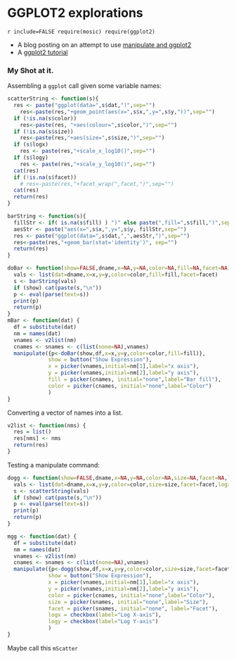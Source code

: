 GGPLOT2 explorations
========================================================

```r include=FALSE
require(mosic)
require(ggplot2)
```

* A blog posting on an attempt to use [manipulate and ggplot2](http://www.r-bloggers.com/a-first-go-at-%E2%80%98manipulate%E2%80%99-in-rstudio/)
* A [ggplot2 tutorial](https://wiki.nbic.nl/index.php/R_ggplot2_tutorial)

### My Shot at it.


Assembling a `ggplot` call given some variable names:
```r
scatterString <- function(s){
  res <- paste("ggplot(data=",s$dat,")",sep="")
    res<-paste(res,"+geom_point(aes(x=",s$x,",y=",s$y,"))",sep="")
  if (!is.na(s$color))
    res<-paste(res, "+aes(colour=",s$color,")",sep="")
  if (!is.na(s$size))
    res<-paste(res,"+aes(size=",s$size,")",sep="")
  if (s$logx)
    res <- paste(res,"+scale_x_log10()",sep="")
  if (s$logy)
    res <- paste(res,"+scale_y_log10()",sep="")
  cat(res)
  if (!is.na(s$facet))
    # res<-paste(res,"+facet_wrap(",facet,")",sep="")
  cat(res)
  return(res)
}

barString <- function(s){
  fillStr <- if( is.na(s$fill) ) ")" else paste(",fill=",s$fill,")",sep="")
  aesStr <- paste("aes(x=",s$x,",y=",s$y, fillStr,sep="")
  res <- paste("ggplot(data=",s$dat,",",aesStr,")",sep="")
  res<-paste(res,"+geom_bar(stat='identity')", sep="")
  return(res)
}

doBar <- function(show=FALSE,dname,x=NA,y=NA,color=NA,fill=NA,facet=NA){
  vals <- list(dat=dname,x=x,y=y,color=color,fill=fill,facet=facet)
  s <- barString(vals)
  if (show) cat(paste(s,"\n"))
  p <- eval(parse(text=s))
  print(p)
  return(p)
}
mBar <- function(dat) {
  df = substitute(dat)
  nm = names(dat)
  vnames <- v2list(nm)
  cnames <- snames <- c(list(none=NA),vnames)
  manipulate({p<-doBar(show,df,x=x,y=y,color=color,fill=fill)},
             show = button("Show Expression"),
             x = picker(vnames,initial=nm[1],label="x axis"),
             y = picker(vnames,initial=nm[2],label="y axis"),
             fill = picker(cnames, initial="none",label="Bar fill"),
             color = picker(cnames, initial="none",label="Color")
             )
}

```

Converting a vector of names into a list.
```r
v2list <- function(nms) {
  res = list()
  res[nms] <- nms
  return(res)
}
```

Testing a manipulate command:
```r
dogg <- function(show=FALSE,dname,x=NA,y=NA,color=NA,size=NA,facet=NA,logx=FALSE,logy=FALSE){
  vals <- list(dat=dname,x=x,y=y,color=color,size=size,facet=facet,logx=logx,logy=logy)
  s <- scatterString(vals)
  if (show) cat(paste(s,"\n"))
  p <- eval(parse(text=s))
  print(p)
  return(p)
}

mgg <- function(dat) {
  df = substitute(dat)
  nm = names(dat)
  vnames <- v2list(nm)
  cnames <- snames <- c(list(none=NA),vnames)
  manipulate({p<-dogg(show,df,x=x,y=y,color=color,size=size,facet=facet,logx=logx,logy=logy)},
             show = button("Show Expression"),
             x = picker(vnames,initial=nm[1],label="x axis"),
             y = picker(vnames,initial=nm[2],label="y axis"),
             color = picker(cnames, initial="none",label="Color"),
             size = picker(snames, initial="none",label="Size"),
             facet = picker(snames, initial="none", label="Facet"),
             logx = checkbox(label="Log X-axis"),
             logy = checkbox(label="Log Y-axis")
             )
}
```

Maybe call this `mScatter`